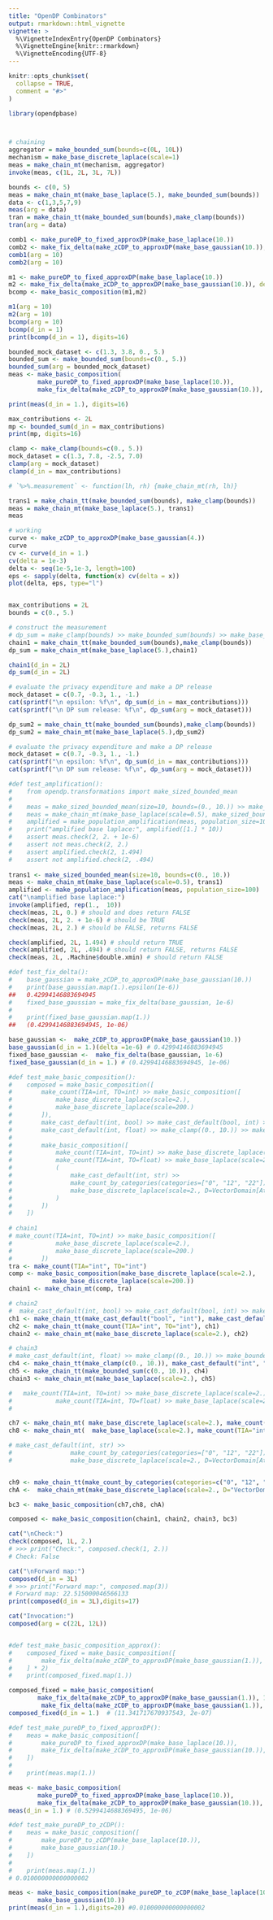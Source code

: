 ```yaml
---
title: "OpenDP Combinators"
output: rmarkdown::html_vignette
vignette: >
  %\VignetteIndexEntry{OpenDP Combinators}
  %\VignetteEngine{knitr::rmarkdown}
  %\VignetteEncoding{UTF-8}
---
```



```r
knitr::opts_chunk$set(
  collapse = TRUE,
  comment = "#>"
)
```

```r
library(opendpbase)
```


```r


# chaining
aggregator = make_bounded_sum(bounds=c(0L, 10L))
mechanism = make_base_discrete_laplace(scale=1)
meas = make_chain_mt(mechanism, aggregator)
invoke(meas, c(1L, 2L, 3L, 7L))

bounds <- c(0, 5)
meas = make_chain_mt(make_base_laplace(5.), make_bounded_sum(bounds))
data <- c(1,3,5,7,9)
meas(arg = data)
tran = make_chain_tt(make_bounded_sum(bounds),make_clamp(bounds))
tran(arg = data)

comb1 <- make_pureDP_to_fixed_approxDP(make_base_laplace(10.))
comb2 <- make_fix_delta(make_zCDP_to_approxDP(make_base_gaussian(10.)), delta=1e-6)
comb1(arg = 10)
comb2(arg = 10)

m1 <- make_pureDP_to_fixed_approxDP(make_base_laplace(10.))
m2 <- make_fix_delta(make_zCDP_to_approxDP(make_base_gaussian(10.)), delta=1e-6)
bcomp <- make_basic_composition(m1,m2)

m1(arg = 10)
m2(arg = 10)
bcomp(arg = 10)
bcomp(d_in = 1)
print(bcomp(d_in = 1), digits=16)

bounded_mock_dataset <- c(1.3, 3.8, 0., 5.)
bounded_sum <- make_bounded_sum(bounds=c(0., 5.))
bounded_sum(arg = bounded_mock_dataset)
meas <- make_basic_composition(
        make_pureDP_to_fixed_approxDP(make_base_laplace(10.)),
        make_fix_delta(make_zCDP_to_approxDP(make_base_gaussian(10.)), delta=1e-6))

print(meas(d_in = 1.), digits=16)

max_contributions <- 2L
mp <- bounded_sum(d_in = max_contributions)
print(mp, digits=16)

clamp <- make_clamp(bounds=c(0., 5.))
mock_dataset = c(1.3, 7.8, -2.5, 7.0)
clamp(arg = mock_dataset)
clamp(d_in = max_contributions)

# `%>%.measurement` <- function(lh, rh) {make_chain_mt(rh, lh)}

trans1 = make_chain_tt(make_bounded_sum(bounds), make_clamp(bounds))
meas = make_chain_mt(make_base_laplace(5.), trans1)
meas

# working
curve <- make_zCDP_to_approxDP(make_base_gaussian(4.))
curve
cv <- curve(d_in = 1.)
cv(delta = 1e-3)
delta <- seq(1e-5,1e-3, length=100)
eps <- sapply(delta, function(x) cv(delta = x))
plot(delta, eps, type="l")


max_contributions = 2L
bounds = c(0., 5.)

# construct the measurement
# dp_sum = make_clamp(bounds) >> make_bounded_sum(bounds) >> make_base_laplace(5.)
chain1 = make_chain_tt(make_bounded_sum(bounds),make_clamp(bounds))
dp_sum = make_chain_mt(make_base_laplace(5.),chain1)

chain1(d_in = 2L)
dp_sum(d_in = 2L)

# evaluate the privacy expenditure and make a DP release
mock_dataset = c(0.7, -0.3, 1., -1.)
cat(sprintf("\n epsilon: %f\n", dp_sum(d_in = max_contributions)))
cat(sprintf("\n DP sum release: %f\n", dp_sum(arg = mock_dataset)))

dp_sum2 = make_chain_tt(make_bounded_sum(bounds),make_clamp(bounds))
dp_sum2 = make_chain_mt(make_base_laplace(5.),dp_sum2)

# evaluate the privacy expenditure and make a DP release
mock_dataset = c(0.7, -0.3, 1., -1.)
cat(sprintf("\n epsilon: %f\n", dp_sum(d_in = max_contributions)))
cat(sprintf("\n DP sum release: %f\n", dp_sum(arg = mock_dataset)))

#def test_amplification():
#    from opendp.transformations import make_sized_bounded_mean
#
#    meas = make_sized_bounded_mean(size=10, bounds=(0., 10.)) >> make_base_laplace(scale=0.5)
#    meas = make_chain_mt(make_base_laplace(scale=0.5), make_sized_bounded_mean(size=10, bounds=(0., 10.)))
#    amplified = make_population_amplification(meas, population_size=100)
#    print("amplified base laplace:", amplified([1.] * 10))
#    assert meas.check(2, 2. + 1e-6)
#    assert not meas.check(2, 2.)
#    assert amplified.check(2, 1.494)
#    assert not amplified.check(2, .494)
    
trans1 <- make_sized_bounded_mean(size=10, bounds=c(0., 10.))
meas <- make_chain_mt(make_base_laplace(scale=0.5), trans1) 
amplified <- make_population_amplification(meas, population_size=100)
cat("\namplified base laplace:")
invoke(amplified, rep(1.,  10))
check(meas, 2L, 0.) # should and does return FALSE
check(meas, 2L, 2. + 1e-6) # should be TRUE
check(meas, 2L, 2.) # should be FALSE, returns FALSE

check(amplified, 2L, 1.494) # should return TRUE
check(amplified, 2L, .494) # should return FALSE, returns FALSE
check(meas, 2L, .Machine$double.xmin) # should return FALSE

#def test_fix_delta():
#    base_gaussian = make_zCDP_to_approxDP(make_base_gaussian(10.))
#    print(base_gaussian.map(1.).epsilon(1e-6))
##   0.42994146883694945
#    fixed_base_gaussian = make_fix_delta(base_gaussian, 1e-6)
#
#    print(fixed_base_gaussian.map(1.))
##   (0.42994146883694945, 1e-06)  

base_gaussian <-  make_zCDP_to_approxDP(make_base_gaussian(10.))
base_gaussian(d_in = 1.)(delta =1e-6) # 0.42994146883694945
fixed_base_gaussian <-  make_fix_delta(base_gaussian, 1e-6)
fixed_base_gaussian(d_in = 1.) # (0.42994146883694945, 1e-06)

#def test_make_basic_composition():
#    composed = make_basic_composition([
#        make_count(TIA=int, TO=int) >> make_basic_composition([
#            make_base_discrete_laplace(scale=2.), 
#            make_base_discrete_laplace(scale=200.)
#        ]), 
#        make_cast_default(int, bool) >> make_cast_default(bool, int) >> make_count(TIA=int, TO=int) >> make_base_discrete_laplace(scale=2.), 
#        make_cast_default(int, float) >> make_clamp((0., 10.)) >> make_bounded_sum((0., 10.)) >> make_base_laplace(scale=2.), 
#
#        make_basic_composition([
#            make_count(TIA=int, TO=int) >> make_base_discrete_laplace(scale=2.), 
#            make_count(TIA=int, TO=float) >> make_base_laplace(scale=2.),
#            (
#                make_cast_default(int, str) >> 
#                make_count_by_categories(categories=["0", "12", "22"]) >> 
#                make_base_discrete_laplace(scale=2., D=VectorDomain[AtomDomain[int]])
#            )
#        ])
#    ])
 
# chain1   
# make_count(TIA=int, TO=int) >> make_basic_composition([
#            make_base_discrete_laplace(scale=2.), 
#            make_base_discrete_laplace(scale=200.)
#        ])   
tra <- make_count(TIA="int", TO="int")
comp <- make_basic_composition(make_base_discrete_laplace(scale=2.), 
            make_base_discrete_laplace(scale=200.))   
chain1 <- make_chain_mt(comp, tra)

# chain2
#  make_cast_default(int, bool) >> make_cast_default(bool, int) >> make_count(TIA=int, TO=int) >> make_base_discrete_laplace(scale=2.)
ch1 <- make_chain_tt(make_cast_default("bool", "int"), make_cast_default("int", "bool"))
ch2 <- make_chain_tt(make_count(TIA="int", TO="int"), ch1)
chain2 <- make_chain_mt(make_base_discrete_laplace(scale=2.), ch2)

# chain3
# make_cast_default(int, float) >> make_clamp((0., 10.)) >> make_bounded_sum((0., 10.)) >> make_base_laplace(scale=2.)
ch4 <- make_chain_tt(make_clamp(c(0., 10.)), make_cast_default("int", "float"))
ch5 <- make_chain_tt(make_bounded_sum(c(0., 10.)), ch4)
chain3 <- make_chain_mt(make_base_laplace(scale=2.), ch5)

#   make_count(TIA=int, TO=int) >> make_base_discrete_laplace(scale=2.), 
#            make_count(TIA=int, TO=float) >> make_base_laplace(scale=2.),
#        

ch7 <- make_chain_mt( make_base_discrete_laplace(scale=2.), make_count(TIA="int", TO="int"))
ch8 <- make_chain_mt(  make_base_laplace(scale=2.), make_count(TIA="int", TO="float"))

# make_cast_default(int, str) >> 
#                make_count_by_categories(categories=["0", "12", "22"]) >> 
#                make_base_discrete_laplace(scale=2., D=VectorDomain[AtomDomain[int]])


ch9 <- make_chain_tt(make_count_by_categories(categories=c("0", "12", "22")), make_cast_default("int", "str"))
chA <-  make_chain_mt(make_base_discrete_laplace(scale=2., D="VectorDomain[AtomDomain[int]]"), ch9)

bc3 <- make_basic_composition(ch7,ch8, chA)

composed <- make_basic_composition(chain1, chain2, chain3, bc3)

cat("\nCheck:")
check(composed, 1L, 2.)
# >>> print("Check:", composed.check(1, 2.))
# Check: False

cat("\nForward map:")
composed(d_in = 3L)
# >>> print("Forward map:", composed.map(3))
# Forward map: 22.515000046566133
print(composed(d_in = 3L),digits=17)

cat("Invocation:")
composed(arg = c(22L, 12L))


#def test_make_basic_composition_approx():
#    composed_fixed = make_basic_composition([
#        make_fix_delta(make_zCDP_to_approxDP(make_base_gaussian(1.)), 1e-7)
#    ] * 2)
#    print(composed_fixed.map(1.))

composed_fixed = make_basic_composition(
        make_fix_delta(make_zCDP_to_approxDP(make_base_gaussian(1.)), 1e-7),
         make_fix_delta(make_zCDP_to_approxDP(make_base_gaussian(1.)), 1e-7))
composed_fixed(d_in = 1.)  # (11.341717670937543, 2e-07)

#def test_make_pureDP_to_fixed_approxDP():
#    meas = make_basic_composition([
#        make_pureDP_to_fixed_approxDP(make_base_laplace(10.)),
#        make_fix_delta(make_zCDP_to_approxDP(make_base_gaussian(10.)), delta=1e-6)
#    ])
#
#    print(meas.map(1.))

meas <- make_basic_composition(
        make_pureDP_to_fixed_approxDP(make_base_laplace(10.)),
        make_fix_delta(make_zCDP_to_approxDP(make_base_gaussian(10.)), delta=1e-6))
meas(d_in = 1.) # (0.5299414688369495, 1e-06)

#def test_make_pureDP_to_zCDP():
#    meas = make_basic_composition([
#        make_pureDP_to_zCDP(make_base_laplace(10.)),
#        make_base_gaussian(10.)
#    ])
#
#    print(meas.map(1.))
# 0.010000000000000002

meas <- make_basic_composition(make_pureDP_to_zCDP(make_base_laplace(10.)),
        make_base_gaussian(10.))
print(meas(d_in = 1.),digits=20) #0.010000000000000002
```